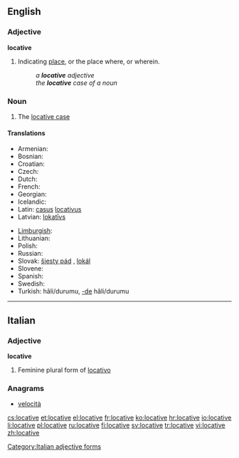 ==English==

===Adjective===
'''locative'''

# {{grammar}} Indicating [[place]], or the place where, or wherein.
#: ''a '''locative''' adjective''
#: ''the '''locative''' case of a noun''

===Noun===
{{en-noun}}

# {{grammar}} The [[locative case]]

====Translations====
{{trans-top|grammatical case}}
* Armenian: {{t|hy|ներգոյական|tr=nergoyakan}}
* Bosnian: {{t-|bs|lokativ|m}}
* Croatian: {{t+|hr|lokativ|m|alt=lȍkatīv}}
* Czech: {{t-|cs|šestý pád|m}}
* Dutch: {{t|nl|locatief|m}}
* French: {{t+|fr|locatif|m}}
* Georgian: {{t|ka|ადგილობრივი|sc=Geor|xs=Georgian}}
* Icelandic: {{t+|is|staðarfall|n}}
* Latin: [[casus]] [[locativus]] {{m}}
* Latvian: [[lokatīvs]] {{m}}
{{trans-mid}}
* [[Limburgish]]: {{t-|li|landjsval|f|xs=Limburgish}}
* Lithuanian: {{t+|lt|vietininkas|m|xs=Lithuanian}}
* Polish: {{t+|pl|miejscownik|m}}
* Russian: {{t+|ru|местный падеж|m|tr=méstnyj padéž}}
* Slovak: [[šiesty pád]] {{m}}, [[lokál]] {{m}}
* Slovene: {{t+|sl|mestnik|m}}
* Spanish: {{t-|es|caso locativo|m}}
* Swedish: {{t+|sv|lokativ|n}}
* Turkish: {{t|tr|bulunma}} hâli/durumu, [[-de]] hâli/durumu
{{trans-bottom}}

----

==Italian==

===Adjective===
'''locative''' {{f}}

# Feminine plural form of [[locativo]]

===Anagrams===
* [[velocità#Italian|velocità]]

[[Category:Italian adjective forms]]

[[cs:locative]]
[[et:locative]]
[[el:locative]]
[[fr:locative]]
[[ko:locative]]
[[hr:locative]]
[[io:locative]]
[[li:locative]]
[[pl:locative]]
[[ru:locative]]
[[fi:locative]]
[[sv:locative]]
[[tr:locative]]
[[vi:locative]]
[[zh:locative]]